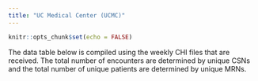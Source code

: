 ```yaml
---
title: "UC Medical Center (UCMC)"
---
```


```r
knitr::opts_chunk$set(echo = FALSE)
```


The data table below is compiled using the weekly CHI files that are received. The total number of encounters are determined by unique CSNs and the total number of unique patients are determined by unique MRNs.

